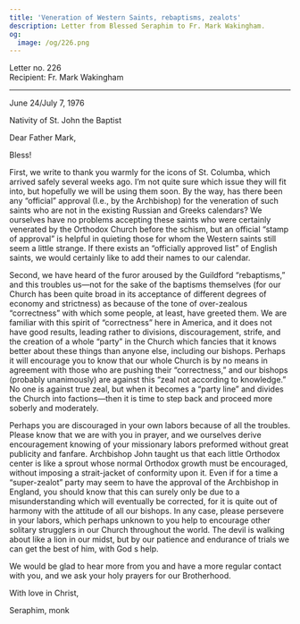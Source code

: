 ```yaml
---
title: 'Veneration of Western Saints, rebaptisms, zealots'
description: Letter from Blessed Seraphim to Fr. Mark Wakingham.
og:
  image: /og/226.png
---
```


<div style={{textAlign:'right', fontFamily:'monospace'}}>Letter no. 226</div>
<div style={{textAlign:'left', fontFamily:'monospace'}}>Recipient: Fr. Mark Wakingham</div>

---

June 24/July 7, 1976

Nativity of St. John the Baptist

Dear Father Mark,

Bless!

First, we write to thank you warmly for the icons of St. Columba, which arrived safely several weeks ago. I’m not quite sure which issue they will fit into, but hopefully we will be using them soon. By the way, has there been any “official” approval (I.e., by the Archbishop) for the veneration of such saints who are not in the existing Russian and Greeks calendars? We ourselves have no problems accepting these saints who were certainly venerated by the Orthodox Church before the schism, but an official “stamp of approval” is helpful in quieting those for whom the Western saints still seem a little strange. If there exists an “officially approved list” of English saints, we would certainly like to add their names to our calendar.

Second, we have heard of the furor aroused by the Guildford “rebaptisms,” and this troubles us—not for the sake of the baptisms themselves (for our Church has been quite broad in its acceptance of different degrees of economy and strictness) as because of the tone of over-zealous “correctness” with which some people, at least, have greeted them. We are familiar with this spirit of “correctness” here in America, and it does not have good results, leading rather to divisions, discouragement, strife, and the creation of a whole “party” in the Church which fancies that it knows better about these things than anyone else, including our bishops. Perhaps it will encourage you to know that our whole Church is by no means in agreement with those who are pushing their “correctness,” and our bishops (probably unanimously) are against this “zeal not according to knowledge.” No one is against true zeal, but when it becomes a “party line” and divides the Church into factions—then it is time to step back and proceed more soberly and moderately.

Perhaps you are discouraged in your own labors because of all the troubles. Please know that we are with you in prayer, and we ourselves derive encouragement knowing of your missionary labors preformed without great publicity and fanfare. Archbishop John taught us that each little Orthodox center is like a sprout whose normal Orthodox growth must be encouraged, without imposing a strait-jacket of conformity upon it. Even if for a time a “super-zealot” party may seem to have the approval of the Archbishop in England, you should know that this can surely only be due to a misunderstanding which will eventually be corrected, for it is quite out of harmony with the attitude of all our bishops. In any case, please persevere in your labors, which perhaps unknown to you help to encourage other solitary strugglers in our Church throughout the world. The devil is walking about like a lion in our midst, but by our patience and endurance of trials we can get the best of him, with God s help.

We would be glad to hear more from you and have a more regular contact with you, and we ask your holy prayers for our Brotherhood.

With love in Christ,

Seraphim, monk